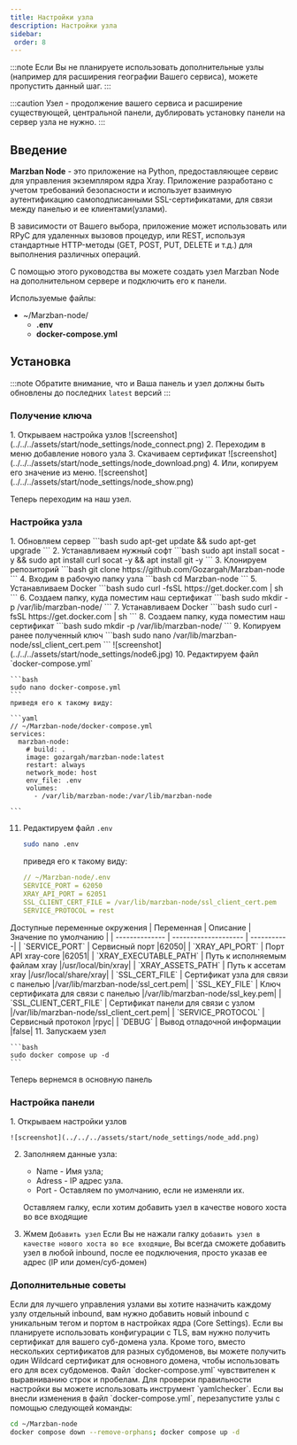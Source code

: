 ```yaml
---
title: Настройки узла
description: Настройки узла
sidebar:
 order: 8
---
```


:::note
Если Вы не планируете использовать дополнительные узлы (например для расширения географии Вашего сервиса), можете пропустить данный шаг.
:::

:::caution
Узел - продолжение вашего сервиса и расширение существующей, центральной панели, дублировать установку панели на сервер узла не нужно.
:::

## Введение
**Marzban Node** - это приложение на Python, предоставляющее сервис для управления экземпляром ядра Xray.
Приложение разработано с учетом требований безопасности и использует взаимную аутентификацию самоподписанными SSL-сертификатами, для связи между панелью и ее клиентами(узлами). 

В зависимости от Вашего выбора, приложение может использовать или RPyC для удаленных вызовов процедур, или REST, используя стандартные HTTP-методы (GET, POST, PUT, DELETE и т.д.) для выполнения различных операций.

С помощью этого руководства вы можете создать узел Marzban Node на дополнительном сервере и подключить его к панели. 


Используемые файлы:
<FileTree>

- ~/Marzban-node/
    - **.env**
    - **docker-compose.yml**
</FileTree>


## Установка
:::note
Обратите внимание, что и Ваша панель и узел должны быть обновлены до последних `latest` версий 
:::
### Получение ключа

<Steps>
1. Открываем настройка узлов 
  ![screenshot](../../../assets/start/node_settings/node_connect.png)
2. Переходим в меню добавление нового узла
3. Скачиваем сертификат    
  ![screenshot](../../../assets/start/node_settings/node_download.png)
4. Или, копируем его значение из меню.
  ![screenshot](../../../assets/start/node_settings/node_show.png)
</Steps>

Теперь переходим на наш узел. 

### Настройка узла

<Steps>
1. Обновляем сервер 
    ```bash
    sudo apt-get update && sudo apt-get upgrade
    ```
2. Устанавливаем нужный софт
    ```bash
    sudo apt install socat -y && sudo apt install curl socat -y && apt install git -y
    ```
3. Клонируем репозиторий    
    ```bash
    git clone https://github.com/Gozargah/Marzban-node
    ```
4. Входим в рабочую папку узла
    ```bash
    cd Marzban-node
    ```
5. Устанавливаем Docker
    ```bash
    sudo curl -fsSL https://get.docker.com | sh
    ```
6. Создаем папку, куда поместим наш сертификат
    ```bash
    sudo mkdir -p /var/lib/marzban-node/
    ```
7. Устанавливаем Docker
    ```bash
    sudo curl -fsSL https://get.docker.com | sh
    ```
8. Создаем папку, куда поместим наш сертификат
    ```bash
    sudo mkdir -p /var/lib/marzban-node/
    ```
9. Копируем ранее полученный ключ
    ```bash
    sudo nano /var/lib/marzban-node/ssl_client_cert.pem
    ```
    ![screenshot](../../../assets/start/node_settings/node6.jpg)      
10. Редактируем файл `docker-compose.yml`

    ```bash
    sudo nano docker-compose.yml
    ```   
    приведя его к такому виду:

    ```yaml
    // ~/Marzban-node/docker-compose.yml
    services:
      marzban-node:
        # build: .
        image: gozargah/marzban-node:latest
        restart: always
        network_mode: host
        env_file: .env
        volumes:
          - /var/lib/marzban-node:/var/lib/marzban-node

    ```
11. Редактируем файл `.env`

    ```bash
    sudo nano .env
    ```   
    приведя его к такому виду:

    ```yaml
    // ~/Marzban-node/.env
    SERVICE_PORT = 62050
    XRAY_API_PORT = 62051
    SSL_CLIENT_CERT_FILE = /var/lib/marzban-node/ssl_client_cert.pem
    SERVICE_PROTOCOL = rest

    ```
</Steps>
Доступные переменные окружения
| Переменная     | Описание  | Значение по умолчанию |
| -------------- | -------------------- | -----------|
| `SERVICE_PORT`  | Сервисный порт |62050|
| `XRAY_API_PORT`   | Порт API xray-core         |62051|
| `XRAY_EXECUTABLE_PATH` | Путь к исполняемым файлам xray    |/usr/local/bin/xray|
| `XRAY_ASSETS_PATH`  | Путь к ассетам xray        |/usr/local/share/xray|
| `SSL_CERT_FILE` | Сертификат узла для связи с панелью            |/var/lib/marzban-node/ssl_cert.pem|
| `SSL_KEY_FILE`  | Ключ сертификата для связи с панелью   |/var/lib/marzban-node/ssl_key.pem|
| `SSL_CLIENT_CERT_FILE`  | Сертификат панели для связи с узлом   |/var/lib/marzban-node/ssl_client_cert.pem|
| `SERVICE_PROTOCOL`  | Сервисный протокол   |rpyc|
| `DEBUG`  | Вывод отладочной информации   |false|
<Steps>
11. Запускаем узел

    ```bash
    sudo docker compose up -d
    ```
</Steps>


Теперь вернемся в основную панель

### Настройка панели 
<Steps>
1. Открываем настройки узлов

    ![screenshot](../../../assets/start/node_settings/node_add.png)
2. Заполняем данные узла:

    * Name - Имя узла;
    * Adress - IP адрес узла.
    * Port - Оставляем по умолчанию, если не изменяли их.

    Оставляем галку, если хотим добавить узел в качестве нового хоста во все входящие
3. Жмем `Добавить узел`
    Если Вы не нажали галку `добавить узел в качестве нового хоста во все входящие`, Вы всегда сможете добавить узел в любой inbound, после ее подключения, просто указав ее адрес (IP или домен/суб-домен)
</Steps>

### Дополнительные советы

  <Card title="Совет 1" icon="star">
Если для лучшего управления узлами вы хотите назначить каждому узлу отдельный inbound, вам нужно добавить новый inbound с уникальным тегом и портом в настройках ядра (Core Settings).
  </Card>
    <Card title="Совет 2" icon="star">
Если вы планируете использовать конфигурации с TLS, вам нужно получить сертификат для вашего суб-домена узла. Кроме того, вместо нескольких сертификатов для разных субдоменов, вы можете получить один Wildcard сертификат для основного домена, чтобы использовать его для всех субдоменов.

  </Card>
    <Card title="Совет 3" icon="star">
Файл `docker-compose.yml` чувствителен к выравниванию строк и пробелам. Для проверки правильности настройки вы можете использовать инструмент `yamlchecker`.
  </Card>
    <Card title="Совет 4" icon="star">
Если вы внесли изменения в файл `docker-compose.yml`, перезапустите узлы с помощью следующей команды:

```bash
cd ~/Marzban-node
docker compose down --remove-orphans; docker compose up -d
```
  </Card>